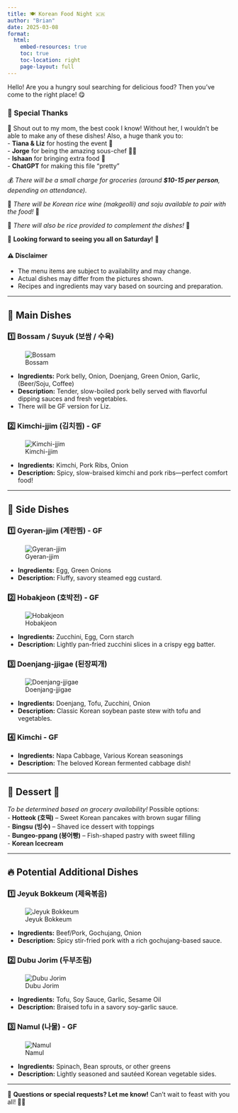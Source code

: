 ```yaml
---
title: 🍽️ Korean Food Night 🇰🇷
author: "Brian"
date: 2025-03-08
format:
  html:
    embed-resources: true
    toc: true
    toc-location: right
    page-layout: full
---
```


Hello! Are you a hungry soul searching for delicious food? Then you've come to the right place! 😋

### 🎉 Special Thanks
🙏 Shout out to my mom, the best cook I know! Without her, I wouldn't be able to make any of these dishes! Also, a huge thank you to:\
- **Tiana & Liz** for hosting the event 🏡\
- **Jorge** for being the amazing sous-chef 👨‍🍳\
- **Ishaan** for bringing extra food 🍱 \
- **ChatGPT** for making this file "pretty"

💰 *There will be a small charge for groceries (around **$10-15 per person**, depending on attendance).* 

🍶 *There will be Korean rice wine (makgeolli) and soju available to pair with the food!* 🥂

🍚 *There will also be rice provided to complement the dishes!* 🍚

📅 **Looking forward to seeing you all on Saturday!** 🍻

#### ⚠️ Disclaimer
- The menu items are subject to availability and may change.
- Actual dishes may differ from the pictures shown.
- Recipes and ingredients may vary based on sourcing and preparation.

---

## 🍛 Main Dishes

### 1️⃣ Bossam / Suyuk (보쌈 / 수육) 
![Bossam](bossam.webp)

- **Ingredients:** Pork belly, Onion, Doenjang, Green Onion, Garlic, (Beer/Soju, Coffee)\
- **Description:** Tender, slow-boiled pork belly served with flavorful dipping sauces and fresh vegetables.
- There will be GF version for Liz.

### 2️⃣ Kimchi-jjim (김치찜) - **GF**
![Kimchi-jjim](kimchijjim.jpg)

- **Ingredients:** Kimchi, Pork Ribs, Onion\
- **Description:** Spicy, slow-braised kimchi and pork ribs—perfect comfort food!

---

## 🥢 Side Dishes

### 1️⃣ Gyeran-jjim (계란찜) - **GF**
![Gyeran-jjim](gyeranjjim.webp)

- **Ingredients:** Egg, Green Onions\
- **Description:** Fluffy, savory steamed egg custard.

### 2️⃣ Hobakjeon (호박전) - **GF**
![Hobakjeon](hobakjeon.jpg)

- **Ingredients:** Zucchini, Egg, Corn starch\
- **Description:** Lightly pan-fried zucchini slices in a crispy egg batter.

### 3️⃣ Doenjang-jjigae (된장찌개)
![Doenjang-jjigae](deonjang.jpg)

- **Ingredients:** Doenjang, Tofu, Zucchini, Onion\
- **Description:** Classic Korean soybean paste stew with tofu and vegetables.

### 4️⃣ Kimchi - **GF**

- **Ingredients:** Napa Cabbage, Various Korean seasonings\
- **Description:** The beloved Korean fermented cabbage dish!

---

## 🍰 Dessert 🍧
*To be determined based on grocery availability!*
Possible options:\
- **Hotteok (호떡)** – Sweet Korean pancakes with brown sugar filling\
- **Bingsu (빙수)** – Shaved ice dessert with toppings\
- **Bungeo-ppang (붕어빵)** – Fish-shaped pastry with sweet filling\
- **Korean Icecream**

---

## 🔥 Potential Additional Dishes

### 1️⃣ Jeyuk Bokkeum (제육볶음)
![Jeyuk Bokkeum](jeyukbokkeom.jpg)

- **Ingredients:** Beef/Pork, Gochujang, Onion\
- **Description:** Spicy stir-fried pork with a rich gochujang-based sauce.

### 2️⃣ Dubu Jorim (두부조림)
![Dubu Jorim](dubujorim.jpg)

- **Ingredients:** Tofu, Soy Sauce, Garlic, Sesame Oil\
- **Description:** Braised tofu in a savory soy-garlic sauce.

### 3️⃣ Namul (나물) - **GF**
![Namul](namul.jpg)

- **Ingredients:** Spinach, Bean sprouts, or other greens\
- **Description:** Lightly seasoned and sautéed Korean vegetable sides.

---

💬 **Questions or special requests? Let me know!** Can't wait to feast with you all! 🍶🥂
